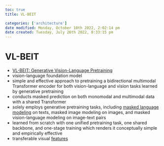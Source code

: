 ```yaml
---
toc: true
title: VL-BEIT

categories: ['architecture']
date modified: Monday, October 10th 2022, 2:02:14 pm
date created: Tuesday, July 26th 2022, 8:33:15 pm
---
```


# VL-BEIT
- [VL-BEIT: Generative Vision-Language Pretraining](https://arxiv.org/abs/2206.01127)
- vision-language foundation model
- simple and effective approach to pretraining a bidirectional multimodal Transformer encoder for both vision-language and vision tasks learned by generative pretraining
- conducts masked prediction on both monomodal and multimodal data with a shared Transformer
- solely employs generative pretraining tasks, including [masked language modeling](masked language modeling.qmd) on texts, masked image modeling on images, and masked vision-language modeling on image-text pairs
- learned from scratch with one unified pretraining task, one shared backbone, and one-stage training which renders it conceptually simple and empirically effective
- transferable visual [features](Features.qmd)



